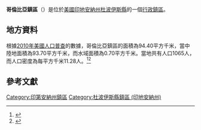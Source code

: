 {{noteTA
|G1=USState
|G2=地名
|G3=Unit
}}
{{Infobox settlement
|official_name            = 哥倫比亞鎮區
|native_name = Columbia Township
|settlement_type          = [[行政鎮區|行政鎮區]]
|image_skyline            = Dubois - Columbia.jpg
|imagesize                = 250px
|image_map                = Map highlighting Columbia Township, Dubois County, Indiana.svg
|mapsize                  = 250px
|pushpin_map  =USA Indiana
|pushpin_label = 哥倫比亞鎮區
|pushpin_label_position   = top
|pushpin_map_caption      = 哥倫比亞鎮區在印地安納州的位置
|subdivision_type         = [[世界政區索引|國家]]
|subdivision_type1        = [[美国州份|州份]]
|subdivision_type2        = [[印地安納州行政区划|縣]]
|subdivision_name         = [[美国|美国]]
|subdivision_name1        = [[印地安納州|印地安納州]]
|subdivision_name2        = [[杜波伊斯縣_(印地安納州)|杜波伊斯縣]]
|elevation_ft             = 564
|elevation_m              = 172
|timezone                 = [[北美东部時區|北美东部時區]]
|area_total_km2           = 94.40
|area_land_km2            = 93.70
|area_water_km2           = 0.70
|area_total_sq_mi         = 
|area_land_sq_mi          = 
|area_water_sq_mi         = 
|population_as_of         = [[2010年美國人口普查|2010]]
|population_footnotes     = 
|population_total         = 1065
|population_density_km2   = auto
|population_density_sq_mi = auto
|utc_offset               = -5
|coordinates              = {{coord|38|28|53|N|86|44|01|W|type:city_region:US-AL_source:GNS-enwiki|display=inline,title}}
| coor_pinpoint           = 
| coordinates_footnotes   = 
|timezone_DST             = EDT
|utc_offset_DST           = -4
|postal_code_type         = [[美國郵區編號|郵區編號]]
|postal_code              = 
|area_code                = {{link-en|电话区号812|Area code 812|812}}
|blank_name = [[地名信息系统|GNIS ID]]
|blank_info = 453238
}}
'''哥倫比亞鎮區'''（{{lang-en|Columbia Township}}）是位於[[美國|美國]][[印地安納州|印地安納州]][[杜波伊斯縣_(印地安納州)|杜波伊斯縣]]的一個[[行政鎮區|行政鎮區]]。

== 地方資料 ==
根據[[2010年美國人口普查|2010年美國人口普查]]的數據，哥倫比亞鎮區的面積為94.40平方千米，當中陸地面積為93.70平方千米，而水域面積為0.70平方千米。當地共有人口1065人，而人口密度為每平方千米11.28人。<ref name="GR8">{{cite web|url=http://factfinder2.census.gov|publisher=[[美国人口调查局|美国人口调查局]]|accessdate=2011-05-14|title=American FactFinder|archive-date=2013-09-11|archive-url=https://web.archive.org/web/20130911234518/http://factfinder2.census.gov/|dead-url=no}}</ref><ref>{{cite web|url=https://www.citypopulation.de/en/usa/illinois/admin/|title=USA: Illinois (Counties and Townships) - City Population|accessdate=2020-07-12|archive-date=2020-04-22|archive-url=https://web.archive.org/web/20200422090607/https://www.citypopulation.de/en/usa/illinois/admin/|dead-url=no}}</ref>

== 參考文獻 ==
{{reflist}}

{{杜波伊斯縣 (印地安納州)}}

{{DEFAULTSORT:Columbia Township}}
[[Category:印第安納州鎮區|Category:印第安納州鎮區]]
[[Category:杜波伊斯縣鎮區_(印地安納州)|Category:杜波伊斯縣鎮區 (印地安納州)]]

{{Indiana-geo-stub}}